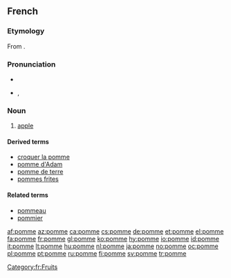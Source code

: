{{also|pommé}}
==French==

===Etymology===
From {{etyl|la|fr}} {{term|pomum|lang=la}}.

===Pronunciation===
* {{audio|Fr-pomme.ogg|audio}}
* {{IPA|/pɔm/|lang=fr}}, {{SAMPA|/pOm/}}

===Noun===
{{fr-noun|f}}

# [[apple]] {{i|fruit}}

====Derived terms====
* [[croquer la pomme]]
* [[pomme d'Adam]]
* [[pomme de terre]]
* [[pommes frites]]

====Related terms====
* [[pommeau]]
* [[pommier]]

[[Category:fr:Fruits]]

[[af:pomme]]
[[az:pomme]]
[[ca:pomme]]
[[cs:pomme]]
[[de:pomme]]
[[et:pomme]]
[[el:pomme]]
[[fa:pomme]]
[[fr:pomme]]
[[gl:pomme]]
[[ko:pomme]]
[[hy:pomme]]
[[io:pomme]]
[[id:pomme]]
[[it:pomme]]
[[lt:pomme]]
[[hu:pomme]]
[[nl:pomme]]
[[ja:pomme]]
[[no:pomme]]
[[oc:pomme]]
[[pl:pomme]]
[[pt:pomme]]
[[ru:pomme]]
[[fi:pomme]]
[[sv:pomme]]
[[tr:pomme]]